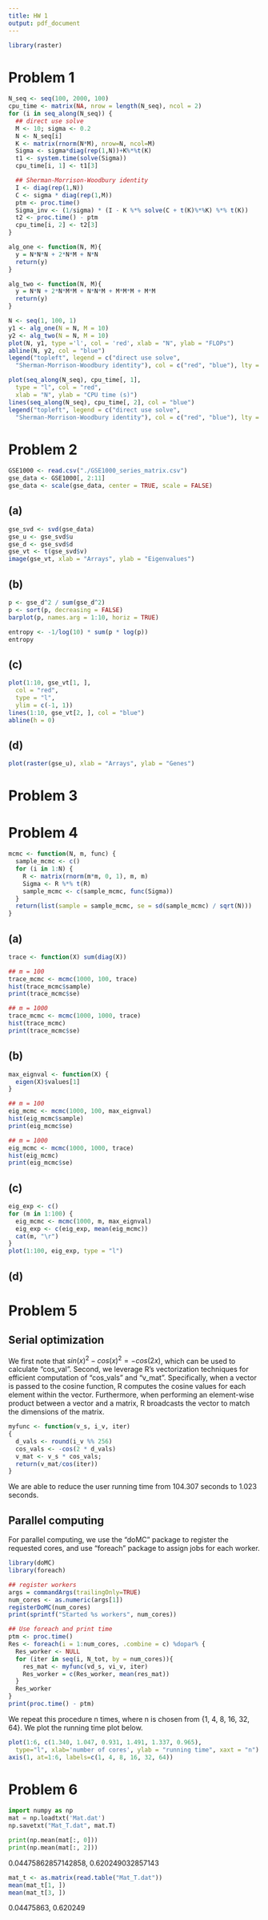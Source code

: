 ```yaml
---
title: HW 1
output: pdf_document
---
```


```r
library(raster)
```

# Problem 1
```r
N_seq <- seq(100, 2000, 100)
cpu_time <- matrix(NA, nrow = length(N_seq), ncol = 2)
for (i in seq_along(N_seq)) {
  ## direct use solve
  M <- 10; sigma <- 0.2
  N <- N_seq[i]
  K <- matrix(rnorm(N*M), nrow=N, ncol=M)
  Sigma <- sigma*diag(rep(1,N))+K%*%t(K)
  t1 <- system.time(solve(Sigma))
  cpu_time[i, 1] <- t1[3]

  ## Sherman-Morrison-Woodbury identity
  I <- diag(rep(1,N))
  C <- sigma * diag(rep(1,M))
  ptm <- proc.time()
  Sigma_inv <- (1/sigma) * (I - K %*% solve(C + t(K)%*%K) %*% t(K))
  t2 <- proc.time() - ptm
  cpu_time[i, 2] <- t2[3]
}
```

```r
alg_one <- function(N, M){
  y = N*N*N + 2*N*M + N*N
  return(y)
}

alg_two <- function(N, M){
  y = N*N + 2*N*M*M + N*N*M + M*M*M + M*M
  return(y)
}

N <- seq(1, 100, 1)
y1 <- alg_one(N = N, M = 10)
y2 <- alg_two(N = N, M = 10)
plot(N, y1, type ='l', col = 'red', xlab = "N", ylab = "FLOPs")
abline(N, y2, col = "blue")
legend("topleft", legend = c("direct use solve",
  "Sherman-Morrison-Woodbury identity"), col = c("red", "blue"), lty = 1)
```

```r
plot(seq_along(N_seq), cpu_time[, 1],
  type = "l", col = "red",
  xlab = "N", ylab = "CPU time (s)")
lines(seq_along(N_seq), cpu_time[, 2], col = "blue")
legend("topleft", legend = c("direct use solve",
  "Sherman-Morrison-Woodbury identity"), col = c("red", "blue"), lty = 1)
```

# Problem 2
```r
GSE1000 <- read.csv("./GSE1000_series_matrix.csv")
gse_data <- GSE1000[, 2:11]
gse_data <- scale(gse_data, center = TRUE, scale = FALSE)
```

## (a)
```r
gse_svd <- svd(gse_data)
gse_u <- gse_svd$u
gse_d <- gse_svd$d
gse_vt <- t(gse_svd$v)
image(gse_vt, xlab = "Arrays", ylab = "Eigenvalues")
```

## (b)
```r
p <- gse_d^2 / sum(gse_d^2)
p <- sort(p, decreasing = FALSE)
barplot(p, names.arg = 1:10, horiz = TRUE)
```

```r
entropy <- -1/log(10) * sum(p * log(p))
entropy
```

## (c)
```r
plot(1:10, gse_vt[1, ],
  col = "red",
  type = "l",
  ylim = c(-1, 1))
lines(1:10, gse_vt[2, ], col = "blue")
abline(h = 0)
```

## (d)
```r
plot(raster(gse_u), xlab = "Arrays", ylab = "Genes")
```

# Problem 3

# Problem 4
```r
mcmc <- function(N, m, func) {
  sample_mcmc <- c()
  for (i in 1:N) {
    R <- matrix(rnorm(m*m, 0, 1), m, m)
    Sigma <- R %*% t(R)
    sample_mcmc <- c(sample_mcmc, func(Sigma))
  }
  return(list(sample = sample_mcmc, se = sd(sample_mcmc) / sqrt(N)))
}
```

## (a)
```r
trace <- function(X) sum(diag(X))

## m = 100
trace_mcmc <- mcmc(1000, 100, trace)
hist(trace_mcmc$sample)
print(trace_mcmc$se)

## m = 1000
trace_mcmc <- mcmc(1000, 1000, trace)
hist(trace_mcmc)
print(trace_mcmc$se)
```

## (b)
```r
max_eignval <- function(X) {
  eigen(X)$values[1]
}

## m = 100
eig_mcmc <- mcmc(1000, 100, max_eignval)
hist(eig_mcmc$sample)
print(eig_mcmc$se)

## m = 1000
eig_mcmc <- mcmc(1000, 1000, trace)
hist(eig_mcmc)
print(eig_mcmc$se)
```

## (c)
```r
eig_exp <- c()
for (m in 1:100) {
  eig_mcmc <- mcmc(1000, m, max_eignval)
  eig_exp <- c(eig_exp, mean(eig_mcmc))
  cat(m, "\r")
}
plot(1:100, eig_exp, type = "l")
```

## (d)


# Problem 5
## Serial optimization
We first note that $sin(x)^2 - cos(x)^2 = -cos(2x)$, which can be used to calculate "cos_val". Second, we leverage R's vectorization techniques for efficient computation of "cos_vals" and "v_mat". Specifically, when a vector is passed to the cosine function, R computes the cosine values for each element within the vector. Furthermore, when performing an element-wise product between a vector and a matrix, R broadcasts the vector to match the dimensions of the matrix.

```r
myfunc <- function(v_s, i_v, iter)
{
  d_vals <- round(i_v %% 256)
  cos_vals <- -cos(2 * d_vals)
  v_mat <- v_s * cos_vals;
  return(v_mat/cos(iter))
}
```

We are able to reduce the user running time from 104.307 seconds to 1.023 seconds.

## Parallel computing
For parallel computing, we use the "doMC" package to register the requested cores, and use "foreach" package to assign jobs for each worker.
```r
library(doMC)
library(foreach)

## register workers
args = commandArgs(trailingOnly=TRUE)
num_cores <- as.numeric(args[1])
registerDoMC(num_cores)
print(sprintf("Started %s workers", num_cores))
```

```r
## Use foreach and print time
ptm <- proc.time()
Res <- foreach(i = 1:num_cores, .combine = c) %dopar% {
  Res_worker <- NULL
  for (iter in seq(i, N_tot, by = num_cores)){
    res_mat <- myfunc(vd_s, vi_v, iter)
    Res_worker = c(Res_worker, mean(res_mat))
  }
  Res_worker
}
print(proc.time() - ptm)
```

We repeat this procedure n times, where n is chosen from {1, 4, 8, 16, 32, 64}. We plot the running time plot below.
```r
plot(1:6, c(1.340, 1.047, 0.931, 1.491, 1.337, 0.965),
  type="l", xlab='number of cores', ylab = "running time", xaxt = "n")
axis(1, at=1:6, labels=c(1, 4, 8, 16, 32, 64))
```

# Problem 6
```python
import numpy as np
mat = np.loadtxt('Mat.dat')
np.savetxt("Mat_T.dat", mat.T)

print(np.mean(mat[:, 0]))
print(np.mean(mat[:, 2]))
```
0.04475862857142858, 0.620249032857143

```r
mat_t <- as.matrix(read.table("Mat_T.dat"))
mean(mat_t[1, ])
mean(mat_t[3, ])
```
0.04475863, 0.620249
